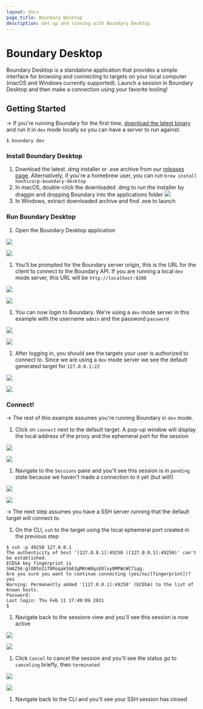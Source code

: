 ```yaml
---
layout: docs
page_title: Boundary Desktop
description: Get up and running with Boundary Desktop
---
```


# Boundary Desktop

Boundary Desktop is a standalone application that provides a simple interface
for browsing and connecting to targets on your local computer (macOS and Windows
currently supported). Launch a session in Boundary Desktop and then make a connection
using your favorite tooling!

## Getting Started

-> If you're running Boundary for the first time, [download the latest binary](https://www.boundaryproject.io/downloads)
and run it in `dev` mode locally so you can have a server to run against:

```shell-session
$ boundary dev
```

### Install Boundary Desktop

1. Download the latest .dmg installer or .exe archive from our [releases page](https://releases.hashicorp.com/boundary-desktop). Alternatively, if you're a homebrew user, you can run `brew install hashicorp-boundary-desktop`
1. In macOS, double-click the downloaded .dmg to run the installer by draggin and dropping Boundary into the applications folder
   ![](/img/desktop/macos/boundary-desktop-drag-to-install.png)
1. In Windows, extract downloaded archive and find .exe to launch

### Run Boundary Desktop

1. Open the Boundary Desktop application

<Tabs>
<Tab heading="MacOS">

![](/img/desktop/macos/boundary-desktop-open.png)

</Tab>
<Tab heading="Windows">

![](/img/desktop/windows/boundary-desktop-open.png)

</Tab>
</Tabs>

1. You'll be prompted for the Boundary server origin, this is the URL for the client
   to connect to the Boundary API. If you are running a local `dev` mode server, this
   URL will be `http://localhost:9200`

<Tabs>
<Tab heading="MacOS">

![](/img/desktop/macos/boundary-desktop-origin.png)

</Tab>
<Tab heading="Windows">

![](/img/desktop/windows/boundary-desktop-origin.png)

</Tab>
</Tabs>

1. You can now login to Boundary. We're using a `dev` mode server in this example with the
   username `admin` and the password `password`

<Tabs>
<Tab heading="MacOS">

![](/img/desktop/macos/boundary-desktop-login.png)

</Tab>
<Tab heading="Windows">

![](/img/desktop/windows/boundary-desktop-login.png)

</Tab>
</Tabs>

1. After logging in, you should see the targets your user is authorized to connect to. Since
   we are using a `dev` mode server we see the default generated target for `127.0.0.1:22`

<Tabs>
<Tab heading="MacOS">

![](/img/desktop/macos/boundary-desktop-landing.png)

</Tab>
<Tab heading="Windows">

![](/img/desktop/windows/boundary-desktop-landing.png)

</Tab>
</Tabs>

### Connect!

-> The rest of this example assumes you're running Boundary in `dev` mode.

1. Click on `connect` next to the default target. A pop-up window will display the local
   address of the proxy and the ephemeral port for the session

<Tabs>
<Tab heading="MacOS">

![](/img/desktop/macos/boundary-desktop-connect.png)

</Tab>
<Tab heading="Windows">

![](/img/desktop/windows/boundary-desktop-connect.png)

</Tab>
</Tabs>

1. Navigate to the `Sessions` pane and you'll see this session is in `pending` state because we
   haven't made a connection to it yet (but will!)

<Tabs>
<Tab heading="MacOS">

![](/img/desktop/macos/boundary-desktop-pending.png)

</Tab>
<Tab heading="Windows">

![](/img/desktop/windows/boundary-desktop-pending.png)

</Tab>
</Tabs>

-> The next step assumes you have a SSH server running that the default target will connect to.

1. On the CLI, `ssh` to the target using the local ephemeral port created in the previous step

```shell-session
$ ssh -p 49250 127.0.0.1
The authenticity of host '[127.0.0.1]:49250 ([127.0.0.1]:49250)' can't be established.
ECDSA key fingerprint is SHA256:glO05n2iT8Roqak5G63gMKnW8qsE0lxy0MPWcWC7iqg.
Are you sure you want to continue connecting (yes/no/[fingerprint])? yes
Warning: Permanently added '[127.0.0.1]:49250' (ECDSA) to the list of known hosts.
Password:
Last login: Thu Feb 11 17:49:09 2021
$
```

1. Navigate back to the sessions view and you'll see this session is now active

<Tabs>
<Tab heading="MacOS">

![](/img/desktop/macos/boundary-desktop-active.png)

</Tab>
<Tab heading="Windows">

![](/img/desktop/windows/boundary-desktop-active.png)

</Tab>
</Tabs>

1. Click `Cancel` to cancel the session and you'll see the status go to `canceling` briefly, then `terminated`

<Tabs>
<Tab heading="MacOS">

![](/img/desktop/macos/boundary-desktop-terminated.png)

</Tab>
<Tab heading="Windows">

![](/img/desktop/windows/boundary-desktop-terminated.png)

</Tab>
</Tabs>

1. Navigate back to the CLI and you'll see your SSH session has closed
